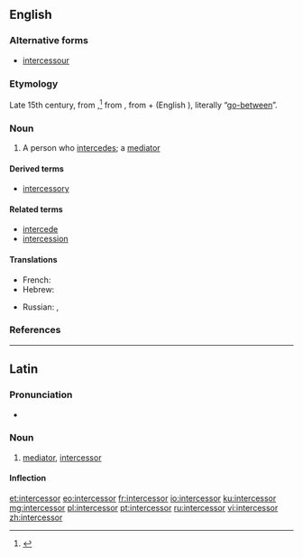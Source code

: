 ==English==

===Alternative forms===
* [[intercessour]] {{qualifier|obsolete}}

===Etymology===
Late 15th century, from {{etyl|la|en}} {{term|intercessor|lang=la}},<ref>{{R:Online Etymology Dictionary}}</ref> from {{etyl|la|en}} {{m|la|intercēdō}}, from {{term|inter||between|lang=la}} + {{m|la|cēdō||I go}} (English {{term|cede|lang=en}}), literally “[[go-between]]”.

===Noun===
{{en-noun}}

# A person who [[intercede]]s; a [[mediator]]

====Derived terms====
* [[intercessory]]

====Related terms====
<!-- Derived in Latin, then borrowed by English, hence Related in English -->
* [[intercede]]
* [[intercession]]

====Translations====
{{trans-top|one who intercedes}}
* French: {{t+|fr|intercesseur|m}}
* Hebrew: {{t|he|שתדלן|m|tr=sh'tadlan}}{{attention|he|please check the translit}}
{{trans-mid}}
* Russian: {{t+|ru|посре́дник|m}}, {{t+|ru|посре́дница|f}}
{{trans-bottom}}

===References===
<references/>

----
==Latin==

===Pronunciation===
* {{la-pronunc|intercessor}}

===Noun===
{{la-noun|intercessor|intercessoris|intercessōris|m|third}}

# [[mediator]], [[#English|intercessor]]

====Inflection====
{{la-decl-3rd|intercessor|intercessōr}}

[[et:intercessor]]
[[eo:intercessor]]
[[fr:intercessor]]
[[io:intercessor]]
[[ku:intercessor]]
[[mg:intercessor]]
[[pl:intercessor]]
[[pt:intercessor]]
[[ru:intercessor]]
[[vi:intercessor]]
[[zh:intercessor]]